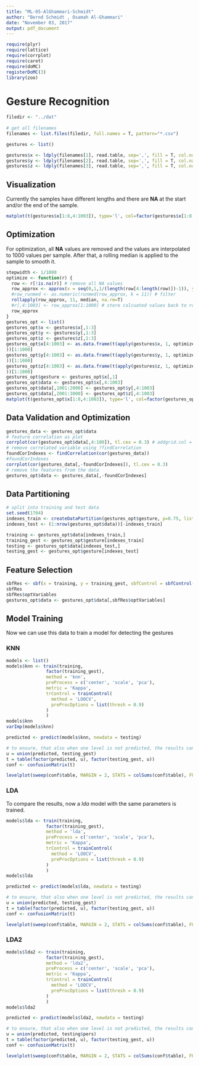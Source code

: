 ```yaml
---
title: "ML-05-AlGhammari-Schmidt"
author: "Bernd Schmidt , Osamah Al-Ghammari"
date: "November 03, 2017"
output: pdf_document
---
```


```r
require(plyr)
require(lattice)
require(corrplot)
require(caret)
require(doMC)
registerDoMC(3)
library(zoo)
```

# Gesture Recognition

```r
filedir <- "../dat"
  
# get all filenames
filenames <- list.files(filedir, full.names = T, pattern="*.csv")

gestures <- list()

gestures$x <- ldply(filenames[1], read.table, sep=',', fill = T, col.names = c('gesture', 'person', 'sample', paste('acc', 1:1000, sep='')))
gestures$y <- ldply(filenames[2], read.table, sep=',', fill = T, col.names = c('gesture', 'person', 'sample', paste('acc', 1:1000, sep='')))
gestures$z <- ldply(filenames[3], read.table, sep=',', fill = T, col.names = c('gesture', 'person', 'sample', paste('acc', 1:1000, sep='')))

```

## Visualization

Currently the samples have different lengths and there are **NA** at the start and/or the end of the sample.

```r
matplot(t(gestures$x[1:8,4:1003]), type='l', col=factor(gestures$x[1:8,1]))
```

## Optimization
For optimization, all **NA** values are removed and the values are interpolated to 1000 values per sample.
After that, a rolling median is applied to the sample to smooth it.

```r
stepwidth <- 1/1000
optimize <- function(r) {
  row <- r[!is.na(r)] # remove all NA values
  row_approx <- approx(x = seq(0,1,1/(length(row[4:length(row)])-1)), y = row[4:length(row)], xout = seq(0,1,stepwidth), method = 'linear')$y # interpolate
  #row_runmed <- as.numeric(runmed(row_approx, k = 11)) # filter
  rollapply(row_approx, 11, median, na.rm=T)
  #r[,4:1003] <- row_approx[1:1000] # store calcuated values back to row with meta info
  row_approx
}
gestures_opt <- list()
gestures_opt$x <- gestures$x[,1:3]
gestures_opt$y <- gestures$y[,1:3]
gestures_opt$z <- gestures$z[,1:3]
gestures_opt$x[4:1003] <- as.data.frame(t(apply(gestures$x, 1, optimize)
))[1:1000]
gestures_opt$y[4:1003] <- as.data.frame(t(apply(gestures$y, 1, optimize)
))[1:1000]
gestures_opt$z[4:1003] <- as.data.frame(t(apply(gestures$z, 1, optimize)
))[1:1000]
gestures_opt$gesture <- gestures_opt$x[,1]
gestures_opt$data <- gestures_opt$x[,4:1003]
gestures_opt$data[,1001:2000] <- gestures_opt$y[,4:1003]
gestures_opt$data[,2001:3000] <- gestures_opt$z[,4:1003]
matplot(t(gestures_opt$x[1:8,4:1003]), type='l', col=factor(gestures_opt$x[1:8,1]))
```

## Data Validation and Optimization

```r
gestures_data <- gestures_opt$data
# feature correlation as plot
corrplot(cor(gestures_opt$data[,4:100]), tl.cex = 0.3) # addgrid.col = NA
# remove correlated variable using ?findCorrelation
foundCorIndexes <- findCorrelation(cor(gestures_data))
#foundCorIndexes
corrplot(cor(gestures_data[,-foundCorIndexes]), tl.cex = 0.3)
# remove the features from the data
gestures_opt$data <- gestures_data[,-foundCorIndexes]
```

## Data Partitioning

```r
# split into training and test data
set.seed(1704)
indexes_train <- createDataPartition(gestures_opt$gesture, p=0.75, list = F)
indexes_test <- (1:nrow(gestures_opt$data))[-indexes_train]

training <- gestures_opt$data[indexes_train,]
training_gest <- gestures_opt$gesture[indexes_train]
testing <- gestures_opt$data[indexes_test,]
testing_gest <- gestures_opt$gesture[indexes_test]
```

## Feature Selection

```r
sbfRes <- sbf(x = training, y = training_gest, sbfControl = sbfControl(functions = rfSBF, method = 'repeatedcv', repeats = 5)) # more repeats are better
sbfRes
sbfRes$optVariables
gestures_opt$data <- gestures_opt$data[,sbfRes$optVariables]
```

## Model Training
Now we can use this data to train a model for detecting the gestures

### KNN
```r
models <- list()
models$knn <- train(training,
               factor(training_gest),
               method = 'knn',
               preProcess = c('center', 'scale', 'pca'),
               metric = 'Kappa',
               trControl = trainControl(
                 method = 'LOOCV',
                 preProcOptions = list(thresh = 0.9)
               )
               )
models$knn
varImp(models$knn)
```

```r
predicted <- predict(models$knn, newdata = testing)

# to ensure, that also when one level is not predicted, the results can be displayed
u = union(predicted, testing_gest)
t = table(factor(predicted, u), factor(testing_gest, u))
conf <- confusionMatrix(t)

levelplot(sweep(conf$table, MARGIN = 2, STATS = colSums(conf$table), FUN = `/`), col.regions = gray(100:0/100))
```

### LDA
To compare the results, now a *lda* model with the same parameters is trained.

```r
models$lda <- train(training,
               factor(training_gest),
               method = 'lda',
               preProcess = c('center', 'scale', 'pca'),
               metric = 'Kappa',
               trControl = trainControl(
                 method = 'LOOCV',
                 preProcOptions = list(thresh = 0.9)
               )
               )
models$lda
```

```r
predicted <- predict(models$lda, newdata = testing)

# to ensure, that also when one level is not predicted, the results can be displayed
u = union(predicted, testing_gest)
t = table(factor(predicted, u), factor(testing_gest, u))
conf <- confusionMatrix(t)

levelplot(sweep(conf$table, MARGIN = 2, STATS = colSums(conf$table), FUN = `/`), col.regions = gray(100:0/100))
```

### LDA2

```r
models$lda2 <- train(training,
               factor(training_gest),
               method = 'lda2',
               preProcess = c('center', 'scale', 'pca'),
               metric = 'Kappa',
               trControl = trainControl(
                 method = 'LOOCV',
                 preProcOptions = list(thresh = 0.9)
               )
               )
models$lda2
```

```r
predicted <- predict(models$lda2, newdata = testing)

# to ensure, that also when one level is not predicted, the results can be displayed
u = union(predicted, testing$pers)
t = table(factor(predicted, u), factor(testing_gest, u))
conf <- confusionMatrix(t)

levelplot(sweep(conf$table, MARGIN = 2, STATS = colSums(conf$table), FUN = `/`), col.regions = gray(100:0/100))
```